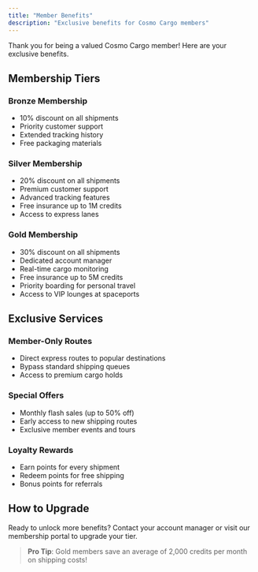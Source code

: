 ```yaml
---
title: "Member Benefits"
description: "Exclusive benefits for Cosmo Cargo members"
---
```


Thank you for being a valued Cosmo Cargo member! Here are your exclusive benefits.

## Membership Tiers

### Bronze Membership

- 10% discount on all shipments
- Priority customer support
- Extended tracking history
- Free packaging materials

### Silver Membership

- 20% discount on all shipments
- Premium customer support
- Advanced tracking features
- Free insurance up to 1M credits
- Access to express lanes

### Gold Membership

- 30% discount on all shipments
- Dedicated account manager
- Real-time cargo monitoring
- Free insurance up to 5M credits
- Priority boarding for personal travel
- Access to VIP lounges at spaceports

## Exclusive Services

### Member-Only Routes

- Direct express routes to popular destinations
- Bypass standard shipping queues
- Access to premium cargo holds

### Special Offers

- Monthly flash sales (up to 50% off)
- Early access to new shipping routes
- Exclusive member events and tours

### Loyalty Rewards

- Earn points for every shipment
- Redeem points for free shipping
- Bonus points for referrals

## How to Upgrade

Ready to unlock more benefits? Contact your account manager or visit our membership portal to upgrade your tier.

> **Pro Tip**: Gold members save an average of 2,000 credits per month on shipping costs!
